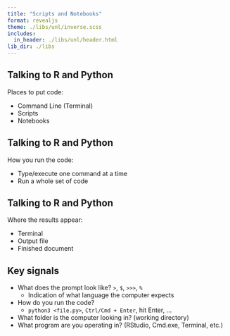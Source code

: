 ```yaml
---
title: "Scripts and Notebooks"
format: revealjs
theme: ./libs/unl/inverse.scss
includes:
  in_header: ./libs/unl/header.html
lib_dir: ./libs
---
```



## Talking to R and Python

Places to put code: 

- Command Line (Terminal)
- Scripts
- Notebooks

## Talking to R and Python

How you run the code:

- Type/execute one command at a time
- Run a whole set of code

## Talking to R and Python

Where the results appear:

- Terminal
- Output file
- Finished document

## Key signals

- What does the prompt look like? `>`, `$`, `>>>`, `%`
    - Indication of what language the computer expects
- How do you run the code?
    - `python3 <file.py>`, `Ctrl/Cmd + Enter`, hit Enter, ...
- What folder is the computer looking in? (working directory)
- What program are you operating in? (RStudio, Cmd.exe, Terminal, etc.)


